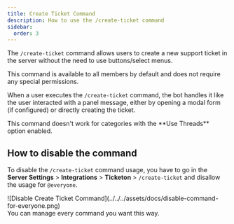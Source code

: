 ```yaml
---
title: Create Ticket Command
description: How to use the /create-ticket command
sidebar:
  order: 3
---
```



The `/create-ticket` command allows users to create a new support ticket in the server without the need to use buttons/select menus.

This command is available to all members by default and does not require any special permissions.

When a user executes the `/create-ticket` command, the bot handles it like the user interacted with a panel message, either by opening a modal form (if configured) or directly creating the ticket.

<Aside type="note">
  This command doesn't work for categories with the **Use Threads** option
  enabled.
</Aside>

## How to disable the command

To disable the `/create-ticket` command usage, you have to go in the **Server Settings** > **Integrations** > **Ticketon** > `/create-ticket` and disallow the usage for `@everyone`.

<CenterH class="max-w-xl">
  ![Disable Create Ticket
  Command](../../../assets/docs/disable-command-for-everyone.png)
</CenterH>

<Aside type="tip">You can manage every command you want this way.</Aside>

